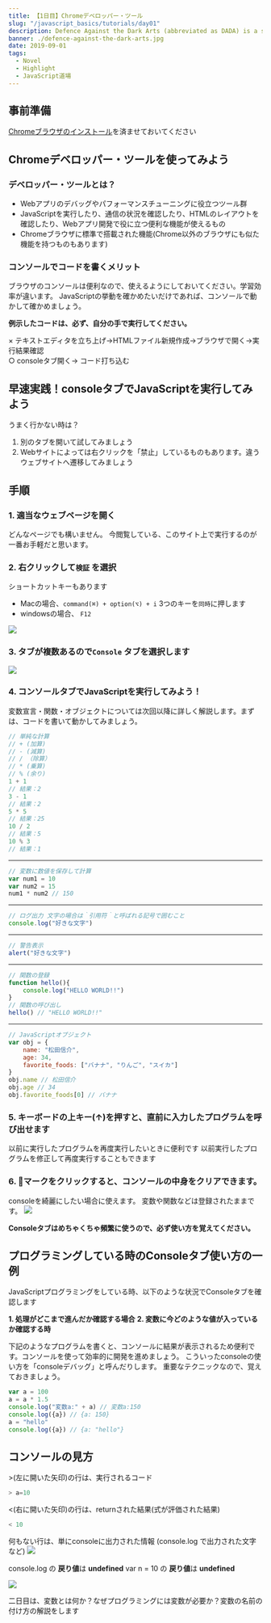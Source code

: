 ```yaml
---
title: 【1日目】Chromeデベロッパー・ツール
slug: "/javascript_basics/tutorials/day01"
description: Defence Against the Dark Arts (abbreviated as DADA) is a subject taught at Hogwarts School of Witchcraft and Wizardry and Ilvermorny School of Witchcraft and Wizardry. In this class, students study and learn how to defend themselves against all aspects of the Dark Arts, including dark creatures, curses, hexes and jinxes (dark charms), and duelling.
banner: ./defence-against-the-dark-arts.jpg
date: 2019-09-01
tags:
  - Novel
  - Highlight
  - JavaScript道場
---
```


## 事前準備
[Chromeブラウザのインストール](https://www.google.co.jp/chrome/?brand=CHBD&gclid=Cj0KCQjwmdzzBRC7ARIsANdqRRk9k7pArul6ICEhB5oExKGUFKvHq9_5ifbzMOSPtLQGyh0YaZIYh1AaAq-GEALw_wcB&gclsrc=aw.ds)を済ませておいてください

## Chromeデベロッパー・ツールを使ってみよう

### デベロッパー・ツールとは？

- Webアプリのデバッグやパフォーマンスチューニングに役立つツール群
- JavaScriptを実行したり、通信の状況を確認したり、HTMLのレイアウトを確認したり、Webアプリ開発で役に立つ便利な機能が使えるもの
- Chromeブラウザに標準で搭載された機能(Chrome以外のブラウザにも似た機能を持つものもあります)

### コンソールでコードを書くメリット

ブラウザのコンソールは便利なので、使えるようにしておいてください。学習効率が違います。
JavaScriptの挙動を確かめたいだけであれば、コンソールで動かして確かめましょう。

**例示したコードは、必ず、自分の手で実行してください。**

× テキストエディタを立ち上げ→HTMLファイル新規作成→ブラウザで開く→実行結果確認  
○ consoleタブ開く→ コード打ち込む

## 早速実践！consoleタブでJavaScriptを実行してみよう
うまく行かない時は？
1. 別のタブを開いて試してみましょう
2. Webサイトによっては右クリックを「禁止」しているものもあります。違うウェブサイトへ遷移してみましょう

## 手順
### 1. 適当なウェブページを開く
どんなページでも構いません。
今閲覧している、このサイト上で実行するのが一番お手軽だと思います。

### 2. 右クリックして`検証` を選択

ショートカットキーもあります
- Macの場合、`command(⌘) + option(⌥) + i` 3つのキーを`同時`に押します
- windowsの場合、 `F12`

![](./01day_01.png)

### 3. タブが複数あるので`Console` タブを選択します
![](./01day_02.png)
### 4. コンソールタブでJavaScriptを実行してみよう！
変数宣言・関数・オブジェクトについては次回以降に詳しく解説します。まずは、コードを書いて動かしてみましょう。

```js
// 単純な計算
// + (加算)
// - (減算)
// / （除算）
// * (乗算)
// % (余り)
1 + 1
// 結果：2
3 - 1
// 結果：2
5 * 5
// 結果：25
10 / 2
// 結果：5
10 % 3
// 結果：1
```

---

```js
// 変数に数値を保存して計算
var num1 = 10
var num2 = 15
num1 * num2 // 150
```

---

```js
// ログ出力 文字の場合は｀引用符｀と呼ばれる記号で囲むこと
console.log("好きな文字")
```

---

```js
// 警告表示
alert("好きな文字")
```

---

```js
// 関数の登録
function hello(){
    console.log("HELLO WORLD!!")
}
// 関数の呼び出し
hello() // "HELLO WORLD!!"
```

---

```js
// JavaScriptオブジェクト
var obj = {
    name: "松田信介",
    age: 34,
    favorite_foods: ["バナナ", "りんご", "スイカ"]
}
obj.name // 松田信介
obj.age // 34
obj.favorite_foods[0] // バナナ
```

### 5. キーボードの上キー(↑)を押すと、直前に入力したプログラムを呼び出せます
以前に実行したプログラムを再度実行したいときに便利です
以前実行したプログラムを修正して再度実行することもできます

### 6. 🚫マークをクリックすると、コンソールの中身をクリアできます。
consoleを綺麗にしたい場合に使えます。
変数や関数などは登録されたままです。
![](./01day_03.png)

**Consoleタブはめちゃくちゃ頻繁に使うので、必ず使い方を覚えてください。**

## プログラミングしている時のConsoleタブ使い方の一例

JavaScriptプログラミングをしている時、以下のような状況でConsoleタブを確認します

**1. 処理がどこまで進んだか確認する場合**
**2. 変数に今どのような値が入っているか確認する時**

下記のようなプログラムを書くと、コンソールに結果が表示されるため便利です。コンソールを使って効率的に開発を進めましょう。
こういったconsoleの使い方を「consoleデバッグ」と呼んだりします。
重要なテクニックなので、覚えておきましょう。

```js
var a = 100
a = a * 1.5
console.log("変数a:" + a) // 変数a:150
console.log({a}) // {a: 150}
a = "hello"
console.log({a}) // {a: "hello"}
```


## コンソールの見方
&gt;(左に開いた矢印)の行は、実行されるコード

```js
> a=10
```

&lt;(右に開いた矢印)の行は、returnされた結果(式が評価された結果)

```js
< 10
```

何もない行は、単にconsoleに出力された情報 (console.log で出力された文字など)
![](./01day_04.png)

console.log の **戻り値**は **undefined**
var n = 10 の **戻り値**は **undefined**

![](./01day_05.png)


二日目は、変数とは何か？なぜプログラミングには変数が必要か？変数の名前の付け方の解説をします
